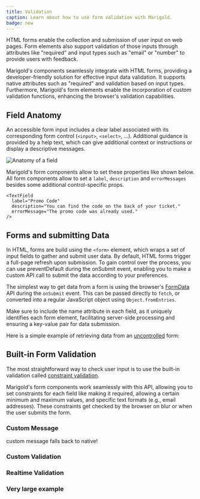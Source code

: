 ```yaml
---
title: Validation
caption: Learn about how to use form validation with Marigold.
badge: new
---
```


HTML forms enable the collection and submission of user input on web pages. Form elements also support validation of those inputs through attributes like "required" and input types such as "email" or "number" to provide users with feedback.

Marigold's components seamlessly integrate with HTML forms, providing a developer-friendly solution for effective input data validation. It supports native attributes such as "required" and validation based on input types. Furthermore, Marigold's form elements enable the incorporation of custom validation functions, enhancing the browser's validation capabilities.

## Field Anatomy

An accessible form input includes a clear label associated with its corresponding form control (`<input>`, `<select>`, ...). Additional guidance is provided by a help text, which can give additional context or instructions or display a descriptive messages.

<Image
  src="/field.png"
  alt="Anatomy of a field"
  width={300}
  height={150}
  className="mx-auto block"
/>

Marigold's form components allow to set these properties like shown below. All form components allow to set a `label`, `description` and `errorMessages` besides some additional control-specific props.

```tsx
<TextField
  label="Promo Code"
  description="You can find the code on the back of your ticket."
  errorMessage="The promo code was already used."
/>
```

## Forms and submitting Data

In HTML, forms are build using the `<form>` element, which wraps a set of input fields to gather and submit user data. By default, HTML forms trigger a full-page refresh upon submission. To gain control over the process, you can use preventDefault during the onSubmit event, enabling you to make a custom API call to submit the data according to your preferences.

The simplest way to get data from a form is using the browser's [FormData](https://developer.mozilla.org/en-US/docs/Web/API/FormData) API during the `onSubmit` event. This can be passed directly to `fetch`, or converted into a regular JavaScript object using `Object.fromEntries`.

<Message messageTitle="Names are important!" variant="info">
  Make sure to include the name attribute in each field, as it uniquely
  identifies each form element, facilitating server-side processing and ensuring
  a key-value pair for data submission.
</Message>

Here is a simple example of retrieving data from an [uncontrolled](https://react.dev/learn/sharing-state-between-components#controlled-and-uncontrolled-components) form:

<ComponentDemo file="./validation-submit.demo.tsx" />

## Built-in Form Validation

The most straightforward way to check user input is to use the built-in validation called [constraint validation](https://developer.mozilla.org/en-US/docs/Web/HTML/Constraint_validation).

Marigold's form components work seamlessly with this API, allowing you to set constraints for each field like making it required, allowing a certain minimum and maximum values, and specific text formats (e.g., email addresses). These constraints get checked by the browser on blur or when the user submits the form.

<ComponentDemo file="./validation-base.demo.tsx" />

### Custom Message

custom message falls back to native!

<ComponentDemo file="./validation-custom-message.demo.tsx" />

### Custom Validation

<ComponentDemo file="./validation-custom-validation.demo.tsx" />

### Realtime Validation

<ComponentDemo file="./validation-realtime.demo.tsx" />

### Very large example

<ComponentDemo file="./validation-built-in.demo.tsx" />
